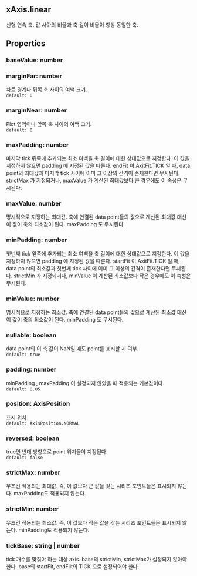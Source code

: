 ## xAxis.linear
선형 연속 축.
값 사아의 비율과 축 길이 비율이 항상 동일한 축.
## Properties

### baseValue: number

### marginFar: number
차트 경계나 뒤쪽 축 사이의 여백 크기.  
`default: 0`  

### marginNear: number
Plot 영역이나 앞쪽 축 사이의 여백 크기.  
`default: 0`  

### maxPadding: number
마지막 tick 뒤쪽에 추가되는 최소 여백을 축 길이에 대한 상대값으로 지정한다.
이 값을 지정하지 않으면  padding 에 지정된 값을 따른다.
 endFit 이  AxitFit.TICK 일 때,
data point의 최대값과 마지막 tick 사이에 이미 그 이상의 간격이 존재한다면 무시된다.
 strictMax 가 지정되거나,  maxValue 가 계산된 최대값보다 큰 경우에도 이 속성은 무시된다.  

### maxValue: number
명시적으로 지정하는 최대값.
축에 연결된 data point들의 값으로 계산된 최대값 대신 이 값이 축의 최소값이 된다.
 maxPadding 도 무시된다.  

### minPadding: number
첫번째 tick 앞쪽에 추가되는 최소 여백을 축 길이에 대한 상대값으로 지정한다.
이 값을 지정하지 않으면  padding 에 지정된 값을 따른다.
 startFit 이  AxitFit.TICK 일 때,
data point의 최소값과 첫번째 tick 사이에 이미 그 이상의 간격이 존재한다면 무시된다.
 strictMin 가 지정되거나,  minValue 이 계산된 최소값보다 작은 경우에도 이 속성은 무시된다.  

### minValue: number
명시적으로 지정하는 최소값.
축에 연결된 data point들의 값으로 계산된 최소값 대신 이 값이 축의 최소값이 된다.
 minPadding 도 무시된다.  

### nullable: boolean
data point의 이 축 값이 NaN일 때도 point를 표시할 지 여부.  
`default: true`  

### padding: number
minPadding ,  maxPadding 이 설정되지 않았을 때 적용되는 기본값이다.  
`default: 0.05`  

### position: AxisPosition
표시 위치.  
`default: AxisPosition.NORMAL`  

### reversed: boolean
true면 반대 방향으로 point 위치들이 지정된다.  
`default: false`  

### strictMax: number
무조건 적용되는 최대값.
즉, 이 값보다 큰 값을 갖는 시리즈 포인트들은 표시되지 않는다.
maxPadding도 적용되지 않는다.  

### strictMin: number
무조건 적용되는 최소값.
즉, 이 값보다 작은 값을 갖는 시리즈 포인트들은 표시되지 않는다.
minPadding도 적용되지 않는다.  

### tickBase: string | number
tick 개수를 맞춰야 하는 대상 axis.
base의 strictMin, strictMax가 설정되지 않아야 한다.
base의 startFit, endFilt의  TICK 으로 설정되어야 한다.  
